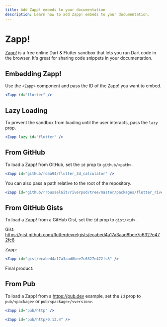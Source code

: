 ```yaml
---
title: Add Zapp! embeds to your documentation
description: Learn how to add Zapp! embeds to your documentation.
---
```


# Zapp!

[Zapp!](https://zapp.run) is a free online Dart & Flutter sandbox that lets you run Dart code in the browser. It's great for sharing code snippets in your documentation.

## Embedding Zapp!

Use the `<Zapp>` component and pass the ID of the Zapp! you want to embed.

```jsx
<Zapp id="flutter" />
```

<Zapp id="flutter" />

## Lazy Loading

To prevent the sandbox from loading until the user interacts, pass the `lazy` prop.

```jsx
<Zapp lazy id="flutter" />
```

<Zapp lazy id="flutter" />

## From GitHub

To load a Zapp! from GitHub, set the `id` prop to `github/<path>`.

```jsx
<Zapp id="github/roaa94/flutter_3d_calculator" />
```

<Zapp id="github/roaa94/flutter_3d_calculator" />

You can also pass a path relative to the root of the repository.

```jsx
<Zapp id="github/rrousselGit/riverpod/tree/master/packages/flutter_riverpod/example" />
```

<Zapp id="github/rrousselGit/riverpod/tree/master/packages/flutter_riverpod/example" />

## From GitHub Gists

To load a Zapp! from a GitHub Gist, set the `id` prop to `gist/<id>`.

Gist:
https://gist.github.com/flutterdevrelgists/ecabed4a17a3aad8bee7c6327e472fc8

Zapp:

```jsx
<Zapp id="gist/ecabed4a17a3aad8bee7c6327e472fc8" />
```

Final product:

<Zapp id="gist/ecabed4a17a3aad8bee7c6327e472fc8" />

## From Pub

To load a Zapp! from a https://pub.dev example, set the `id` prop to `pub/<package>` or `pub/<package>/<version>`.

```jsx
<Zapp id="pub/http" />

<Zapp id="pub/http/0.13.4" />
```

<Zapp id="pub/http" />

<Zapp id="pub/http/0.13.4" />
